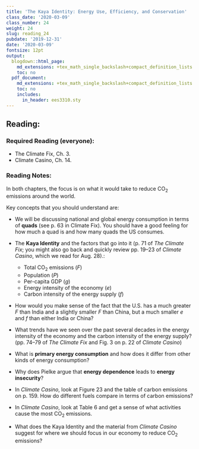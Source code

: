 ```yaml
---
title: 'The Kaya Identity: Energy Use, Efficiency, and Conservation'
class_date: '2020-03-09'
class_number: 24
weight: 24
slug: reading_24
pubdate: '2019-12-31'
date: '2020-03-09'
fontsize: 12pt
output:
  blogdown::html_page:
    md_extensions: +tex_math_single_backslash+compact_definition_lists
    toc: no
  pdf_document:
    md_extensions: +tex_math_single_backslash+compact_definition_lists
    toc: no
    includes:
      in_header: ees3310.sty
---
```

## Reading:

### Required Reading (everyone):

* The Climate Fix, Ch. 3.
* Climate Casino, Ch. 14.

### Reading Notes:

In both chapters, the focus is on what it would take to reduce CO~2~ emissions around the world.

Key concepts that you should understand are:

* We will be discussing national and global energy consumption in terms of **quads** (see p. 63 in Climate Fix). You should have a good feeling for how much a quad is and how many quads the US consumes.
* The **Kaya Identity** and the factors that go into it (p. 71 of _The Climate Fix_; you might also go back and quickly review pp. 19--23 of _Climate Casino_, which we read for Aug. 28).:

    * Total CO~2~ emissions ($F$)
    * Population ($P$)
    * Per-capita GDP ($g$)
    * Energy intensity of the economy ($e$)
    * Carbon intensity of the energy supply ($f$)

* How would you make sense of the fact that the U.S. has a much greater $F$ than India and a slightly smaller $F$ than China, but a much smaller $e$ and $f$ than either India or China?
* What trends have we seen over the past several decades in the energy intensity of the economy and the carbon intensity of the energy supply? (pp. 74--79 of _The Climate Fix_ and Fig. 3 on p. 22 of _Climate Casino_)
* What is **primary energy consumption** and how does it differ from other kinds of energy consumption?
* Why does Pielke argue that **energy dependence** leads to **energy insecurity**?
* In _Climate Casino_, look at Figure 23 and the table of carbon emissions on p. 159. How do different fuels compare in terms of carbon emissions?
* In _Climate Casino_, look at Table 6 and get a sense of what activities cause the most CO~2~ emissions.
* What does the Kaya Identity and the material from _Climate Casino_ suggest for where we should focus in our economy to reduce CO~2~ emissions?

